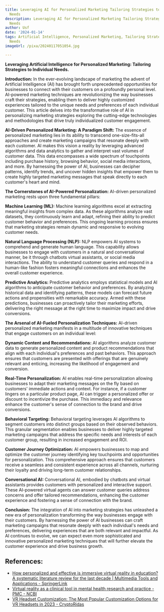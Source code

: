 ```yaml
---
title: Leveraging AI for Personalized Marketing Tailoring Strategies to Individual
  Needs
description: Leveraging AI for Personalized Marketing Tailoring Strategies to Individual
  Needs
author: Usf
date: '2024-01-14'
tags: Artificial Intelligence, Personalized Marketing, Tailoring Strategies, Individual
  Needs
imageUrl: /pixa/20240117051054.jpg

---
```

**Leveraging Artificial Intelligence for Personalized Marketing: Tailoring Strategies to Individual Needs.**

**Introduction:**
In the ever-evolving landscape of marketing the advent of Artificial Intelligence (AI) has brought forth unprecedented opportunities  for businesses to connect with their customers on a  profoundly personal level. AI-powered marketing techniques are revolutionizing the way businesses craft  their strategies, enabling them to deliver highly customized experiences tailored to the unique needs and preferences  of each individual customer. This article delves into the transformative  role of AI in personalizing marketing strategies exploring the cutting-edge technologies and methodologies that  drive truly individualized  customer engagement.

**AI-Driven Personalized Marketing: A Paradigm  Shift:**
The essence of personalized marketing  lies in its ability to transcend one-size-fits-all approaches and create  marketing campaigns that resonate  deeply with each customer.  AI makes this vision a reality by leveraging advanced  algorithms and data analytics to gather and  interpret vast volumes  of customer data. This  data encompasses a  wide spectrum of touchpoints including purchase history, browsing behavior, social media interactions, and  more. By harnessing the power of AI,  businesses can  decipher patterns, identify trends, and uncover hidden insights that empower them to create highly targeted  marketing messages that speak directly to each  customer's heart and mind.

**The Cornerstones of AI-Powered Personalization:**
AI-driven personalized marketing rests upon three fundamental  pillars:

**Machine Learning (ML):**
Machine learning algorithms excel at extracting  meaningful insights from complex data. As these algorithms analyze vast datasets, they continuously learn and adapt, refining  their ability to predict customer behavior and preferences. This ongoing learning process ensures that marketing strategies remain dynamic and responsive to evolving customer needs.

**Natural Language Processing (NLP):**
NLP empowers AI systems to comprehend and generate human language. This capability allows businesses to engage with customers in a natural and conversational  manner, be it through chatbots virtual assistants, or  social media interactions. The ability to understand customer queries  and respond in a human-like fashion fosters meaningful connections and enhances the overall customer experience.

**Predictive Analytics:**
Predictive analytics employs statistical models and AI algorithms to anticipate  customer  behavior and preferences. By analyzing historical data and identifying patterns, these  models can forecast future actions and propensities with remarkable accuracy. Armed with these predictions, businesses  can proactively tailor their marketing efforts, delivering the right message at the right time to maximize impact and  drive conversions.

**The Arsenal of AI-Fueled Personalization Techniques:**
AI-driven personalized marketing manifests in a multitude of innovative techniques that  engage customers on an individual level:

**Dynamic  Content and Recommendations:**
AI  algorithms  analyze  customer  data to generate personalized content and product recommendations that align with each individual's preferences and past behaviors. This approach ensures that customers are presented  with offerings that are genuinely relevant and enticing, increasing the likelihood of engagement and conversion.

**Real-Time Personalization:**
AI enables  real-time personalization allowing businesses  to  adapt their marketing messages on the fly based on customers' immediate actions and context. For instance, if a customer lingers on a  particular product page, AI can  trigger a personalized offer or discount to incentivize the purchase. This  immediacy and relevance enhance the customer's sense of connection to the brand and drive conversions.

**Behavioral Targeting:**
Behavioral targeting leverages AI algorithms to  segment customers into distinct groups based on their  observed behaviors. This  granular segmentation enables businesses to  deliver highly targeted marketing campaigns that address the specific  needs and interests of each customer  group, resulting in increased engagement and ROI.

**Customer Journey  Optimization:**
AI empowers businesses to map and optimize the customer journey identifying key touchpoints and opportunities for personalization. This comprehensive  approach ensures that customers receive a seamless and consistent experience across all channels, nurturing their loyalty and driving long-term customer relationships.

**Conversational AI:**
Conversational AI,  embodied by chatbots and virtual assistants provides  customers with personalized  and interactive support. These AI-powered virtual agents can answer customer queries address concerns and offer tailored recommendations,  enhancing  the customer experience and fostering a sense of connection  with the brand.

**Conclusion:**
The  integration  of AI into marketing  strategies has unleashed a  new era of personalization transforming the way businesses engage with their customers. By harnessing the  power  of AI businesses can craft marketing campaigns that resonate deeply with each individual's needs and preferences, delivering experiences that are both relevant and impactful. As AI continues to evolve, we can expect even more sophisticated and innovative personalized  marketing techniques that will further  elevate the  customer experience and drive business growth.

## References:
- [How personalized and effective is immersive virtual reality in education? A systematic literature review for the last decade | Multimedia Tools and Applications - SpringerLink](https://link.springer.com/article/10.1007/s11042-023-15986-7)
- [Virtual reality as a clinical tool in mental health research and practice - PMC - NCBI](https://www.ncbi.nlm.nih.gov/pmc/articles/PMC7366939/)
- [VR Headset Customization: The Most Popular Customization Options for VR Headsets in 2023 - CryptoRidas](https://cryptoridas.com/vr-headset-customization/)
